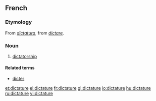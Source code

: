 ==French==

===Etymology===
From {{etyl|la|fr}} ''[[dictatura]]'', from ''[[dictare]]''.

===Noun===
{{fr-noun|f}}

# [[dictatorship]]

====Related terms====
* [[dicter]]

[[et:dictature]]
[[el:dictature]]
[[fr:dictature]]
[[gl:dictature]]
[[io:dictature]]
[[hu:dictature]]
[[ru:dictature]]
[[vi:dictature]]
